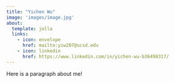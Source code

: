 ```yaml
---
title: "Yichen Wu"
image: 'images/image.jpg'
about:
  template: jolla
  links: 
    - icon: envelope
      href: mailto:yiw207@ucsd.edu
    - icon: linkedin
      href: https://www.linkedin.com/in/yichen-wu-b36498317/
---
```


Here is a paragraph about me!